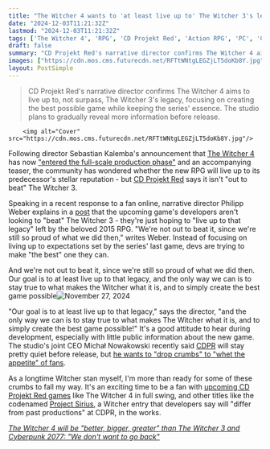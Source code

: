 ```yaml
---
title: "The Witcher 4 wants to 'at least live up to' The Witcher 3's legacy, but it's not 'out to beat' CD Projekt Red's past RPG"
date: "2024-12-03T11:21:32Z"
lastmod: "2024-12-03T11:21:32Z"
tags: ['The Witcher 4', 'RPG', 'CD Projekt Red', 'Action RPG', 'PC', 'Consoles', 'Full-Scale Production']
draft: false
summary: "CD Projekt Red's narrative director confirms The Witcher 4 aims to live up to, not surpass, The Witcher 3's legacy, focusing on creating the best possible game while keeping the series' essence.  The studio plans to gradually reveal more information before release."
images: ["https://cdn.mos.cms.futurecdn.net/RFTtWNtgLEGZjLT5doKb8Y.jpg"]
layout: PostSimple
---
```

> CD Projekt Red's narrative director confirms The Witcher 4 aims to live up to, not surpass, The Witcher 3's legacy, focusing on creating the best possible game while keeping the series' essence.  The studio plans to gradually reveal more information before release.


        <img alt="Cover" src="https://cdn.mos.cms.futurecdn.net/RFTtWNtgLEGZjLT5doKb8Y.jpg"/>
        
Following director Sebastian Kalemba's announcement that [<u>The Witcher 4</u>](https://www.gamesradar.com/the-witcher-4-release-date/) has now [<u>"entered the full-scale production phase"</u>](https://www.gamesradar.com/games/the-witcher/the-witcher-4-has-entered-the-full-scale-production-phase-cd-projekt-red-confirms-stay-tuned-for-whats-on-the-other-side-of-the-coin/) and an accompanying teaser, the community has wondered whether the new RPG will live up to its predecessor's stellar reputation - but [<u>CD Projekt Red</u>](https://www.gamesradar.com/tag/cd-projekt-red/) says it isn't "out to beat" The Witcher 3.

Speaking in a recent response to a fan online, narrative director Philipp Weber explains in a [post](https://x.com/PhiWeber/status/1861797067930108193) that the upcoming game's developers aren't looking to "beat" The Witcher 3 - they're just hoping to "live up to that legacy" left by the beloved 2015 RPG. "We're not out to beat it, since we're still so proud of what we did then," writes Weber. Instead of focusing on living up to expectations set by the series' last game, devs are trying to make "the best" one they can.

And we're not out to beat it, since we're still so proud of what we did then. Our goal is to at least live up to that legacy, and the only way we can is to stay true to what makes the Witcher what it is, and to simply create the best game possible![November 27, 2024](https://twitter.com/PhiWeber/status/1861797067930108193)

"Our goal is to at least live up to that legacy," says the director, "and the only way we can is to stay true to what makes The Witcher what it is, and to simply create the best game possible!" It's a good attitude to hear during development, especially with little public information about the new game. The studio's joint CEO Michał Nowakowski recently said [CDPR](https://www.gamesradar.com/tag/cd-projekt-red/) will stay pretty quiet before release, but [<u>he wants to "drop crumbs" to "whet the appetite" of fans</u>](https://www.gamesradar.com/games/the-witcher/cdpr-ceo-says-he-wants-the-witcher-4-to-drop-crumbs-to-the-community-to-whet-the-appetite-before-release/).

As a longtime Witcher stan myself, I'm more than ready for some of these crumbs to fall my way. It's an exciting time to be a fan with [<u>upcoming CD Projekt Red games</u>](https://www.gamesradar.com/upcoming-cd-projekt-red-games/) like The Witcher 4 in full swing, and other titles like the codenamed [<u>Project Sirius</u>](https://www.gamesradar.com/cdpr-reveals-more-about-the-witcher-sirius-the-new-game-from-the-molasses-flood/), a Witcher entry that developers say will "differ from past productions" at CDPR, in the works.

[<u><em>The Witcher 4 will be "better, bigger, greater" than The Witcher 3 and Cyberpunk 2077: "We don't want to go back"</em></u>](https://www.gamesradar.com/games/action-rpg/the-witcher-4-will-be-better-bigger-greater-than-the-witcher-3-and-cyberpunk-2077-we-dont-want-to-go-back/)
        